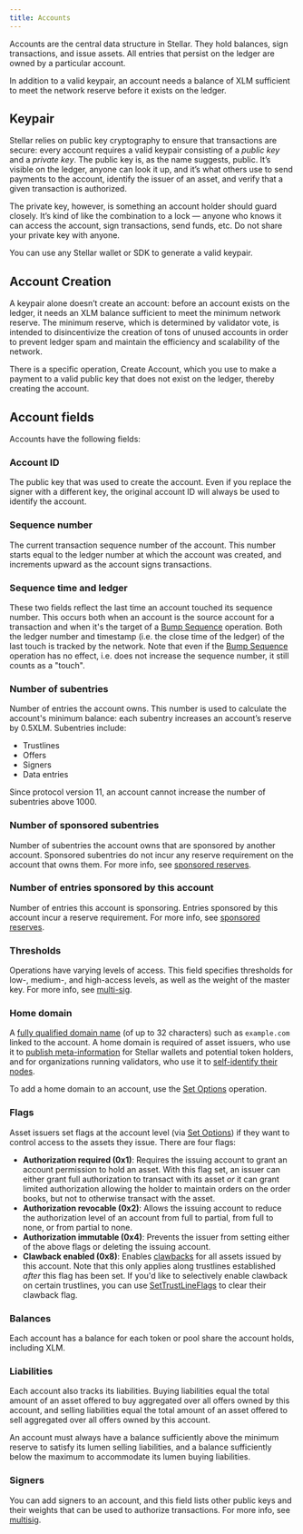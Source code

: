 ```yaml
---
title: Accounts
---
```


Accounts are the central data structure in Stellar. They hold balances, sign transactions, and issue assets. All entries that persist on the ledger are owned by a particular account.

In addition to a valid keypair, an account needs a balance of XLM sufficient to meet the network reserve before it exists on the ledger.

## Keypair

Stellar relies on public key cryptography to ensure that transactions are secure: every account requires a valid keypair consisting of a _public key_ and a _private key_. The public key is, as the name suggests, public. It’s visible on the ledger, anyone can look it up, and it’s what others use to send payments to the account, identify the issuer of an asset, and verify that a given transaction is authorized.

The private key, however, is something an account holder should guard closely. It’s kind of like the combination to a lock — anyone who knows it can access the account, sign transactions, send funds, etc. Do not share your private key with anyone.

You can use any Stellar wallet or SDK to generate a valid keypair.

## Account Creation

A keypair alone doesn’t create an account: before an account exists on the ledger, it needs an XLM balance sufficient to meet the minimum network reserve. The minimum reserve, which is determined by validator vote, is intended to disincentivize the creation of tons of unused accounts in order to prevent ledger spam and maintain the efficiency and scalability of the network.

There is a specific operation, Create Account, which you use to make a payment to a valid public key that does not exist on the ledger, thereby creating the account.

## Account fields

Accounts have the following fields:

### Account ID

The public key that was used to create the account. Even if you replace the signer with a different key, the original account ID will always be used to identify the account.

### Sequence number

The current transaction sequence number of the account. This number starts equal to the ledger number at which the account was created, and increments upward as the account signs transactions.

### Sequence time and ledger

These two fields reflect the last time an account touched its sequence number. This occurs both when an account is the source account for a transaction and when it's the target of a [Bump Sequence](../start/list-of-operations.mdx#bump-sequence) operation. Both the ledger number and timestamp (i.e. the close time of the ledger) of the last touch is tracked by the network. Note that even if the [Bump Sequence](../start/list-of-operations.mdx#bump-sequence) operation has no effect, i.e. does not increase the sequence number, it still counts as a "touch".

### Number of subentries

Number of entries the account owns. This number is used to calculate the account's minimum balance: each subentry increases an account’s reserve by 0.5XLM. Subentries include:

- Trustlines
- Offers
- Signers
- Data entries

Since protocol version 11, an account cannot increase the number of subentries above 1000.

### Number of sponsored subentries

Number of subentries the account owns that are sponsored by another account. Sponsored subentries do not incur any reserve requirement on the account that owns them. For more info, see [sponsored reserves](./sponsored-reserves.mdx).

### Number of entries sponsored by this account

Number of entries this account is sponsoring. Entries sponsored by this account incur a reserve requirement. For more info, see [sponsored reserves](./sponsored-reserves.mdx).

### Thresholds

Operations have varying levels of access. This field specifies thresholds for low-, medium-, and high-access levels, as well as the weight of the master key. For more info, see [multi-sig](./multisig.mdx).

### Home domain

A [fully qualified domain name](https://en.wikipedia.org/wiki/Fully_qualified_domain_name) (of up to 32 characters) such as `example.com` linked to the account. A home domain is required of asset issuers, who use it to [publish meta-information](../issuing-assets/publishing-asset-info.mdx) for Stellar wallets and potential token holders, and for organizations running validators, who use it to [self-identify their nodes](https://github.com/stellar/stellar-protocol/blob/master/ecosystem/sep-0020.md).

To add a home domain to an account, use the [Set Options](../start/list-of-operations.mdx#set-options) operation.

### Flags

Asset issuers set flags at the account level (via [Set Options](../start/list-of-operations.mdx#set-options)) if they want to control access to the assets they issue. There are four flags:

- **Authorization required (0x1)**: Requires the issuing account to grant an account permission to hold an asset. With this flag set, an issuer can either grant full authorization to transact with its asset _or_ it can grant limited authorization allowing the holder to maintain orders on the order books, but not to otherwise transact with the asset.
- **Authorization revocable (0x2)**: Allows the issuing account to reduce the authorization level of an account from full to partial, from full to none, or from partial to none.
- **Authorization immutable (0x4)**: Prevents the issuer from setting either of the above flags or deleting the issuing account.
- **Clawback enabled (0x8)**: Enables [clawbacks](./clawback.mdx) for all assets issued by this account. Note that this only applies along trustlines established _after_ this flag has been set. If you'd like to selectively enable clawback on certain trustlines, you can use [SetTrustLineFlags](../start/list-of-operations.mdx#set-trust-line-flags) to clear their clawback flag.

### Balances

Each account has a balance for each token or pool share the account holds, including XLM.

### Liabilities

Each account also tracks its liabilities. Buying liabilities equal the total amount of an asset offered to buy aggregated over all offers owned by this account, and selling liabilities equal the total amount of an asset offered to sell aggregated over all offers owned by this account.

An account must always have a balance sufficiently above the minimum reserve to satisfy its lumen selling liabilities, and a balance sufficiently below the maximum to accommodate its lumen buying liabilities.

### Signers

You can add signers to an account, and this field lists other public keys and their weights that can be used to authorize transactions. For more info, see [multisig](./multisig.mdx).

